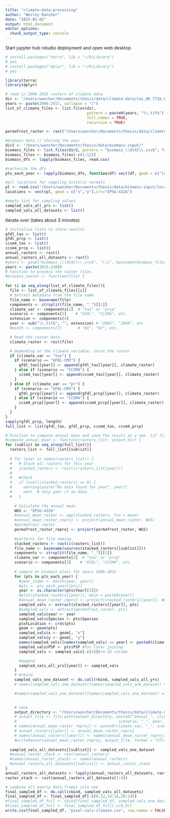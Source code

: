 ```yaml
---
title: "climate-data-processing"
author: "Wesley Rancher"
date: "2025-01-02"
output: html_document
editor_options: 
  chunk_output_type: console
---
```


Start jupyter hub rstudio deployment and open web desktop

```r
# install.packages("terra", lib = "~/R/Library")
# yes
# install.packages("dplyr", lib = "~/R/Library")
# yes
```

```r
library(terra)
library(dplyr)
```

```r
# read in 2006-2015 rasters of climate data
dir <- "/Users/wancher/Documents/thesis/data/climate-data/tas_AK_771m_PRISM_1971_2000_historical"
years <- paste(2006:2017, collapse = "|")
list_of_climate_files <- list.files(dir,
                                    pattern = paste0(years, "\\.tif$"), 
                                    full.names = TRUE, 
                                    recursive = TRUE)

permafrost_raster <- rast("/Users/wancher/Documents/thesis/data/climate-data/permafrost/mu_permafrost_0_100_2.img")

#biomass data // storing the year
dir2 <- "/Users/wancher/Documents/thesis/data/biomass-input/"
biomass_files <- list.files(dir2, pattern = "biomass_\\d{4}\\.csv$", full.names = TRUE)
biomass_files <- biomass_files[-c(1:12)]
biomass_dfs <- lapply(biomass_files, read.csv)
```


```r
#vectorize the dfs
pts_each_year <- lapply(biomass_dfs, function(df) vect(df, geom = c("longitude", "latitude"), crs = "EPSG:4326"))

#all locations for sampling historic normals
pl <- read.csv("/Users/wancher/Documents/thesis/data/biomass-input/locations.csv")
locations <- vect(pl, geom = c("x","y"),crs="EPSG:4326")

#empty list for sampling values
sampled_vals_all_yrs <- list()
sampled_vals_all_datasets <- list()
```

Iterate over (takes about 3 minutes)

```r

# Initialize lists to store results
gfdl_tas <- list()
gfdl_prcp <- list()
ccsm4_tas <- list()
ccsm4_prcp <- list()
annual_rasters <- rast()
annual_rasters_all_datasets <- rast()
#years <- gsub("biomass_(\\d{4})\\.csv$", "\\1", basename(biomass_files))
years <- paste(2015:2100)
# Function to process the raster files
#process_raster <- function(file) {
  
for (i in seq_along(list_of_climate_files)){
  file <- list_of_climate_files[[i]]
  # Extract metadata from the file name
  file_name <- basename(file)
  components <- strsplit(file_name, "_")[[1]]
  climate_var <- components[2]  # "tas" or "prcp"
  scenario <- components[3]    # "GFDL", "CCSM4", etc.
  extension <- components[4]
  year <- sub("\\.tif$", "", extension) # "2005", "2006", etc.
  #month <- components[7]       # "01", "02", etc.

  # Read the raster data
  climate_raster <- rast(file)

  # Depending on the climate variable, store the raster
  if (climate_var == "tas") {
    if (scenario == "GFDL-CM3") {
      gfdl_tas[[year]] <- append(gfdl_tas[[year]], climate_raster)
    } else if (scenario == "CCSM4") {
      ccsm4_tas[[year]] <- append(ccsm4_tas[[year]], climate_raster)
    }
  } else if (climate_var == "pr") {
    if (scenario == "GFDL-CM3") {
      gfdl_prcp[[year]] <- append(gfdl_prcp[[year]], climate_raster)
    } else if (scenario == "CCSM4") {
      ccsm4_prcp[[year]] <- append(ccsm4_prcp[[year]], climate_raster)
    }
  }
}
sapply(gfdl_prcp, length)
full_list <- list(gfdl_tas, gfdl_prcp, ccsm4_tas, ccsm4_prcp)

# Function to compute annual mean and save the result as a new .tif file
#compute_annual_mean <- function(rasters_list, output_dir) {
for (sublist in seq_along(full_list)){
  rasters_list <- full_list[[sublist]]
 
  # for (year in names(rasters_list)) {
  #   # Stack all rasters for this year
  #   stacked_rasters <- rast(c(rasters_list[year]))
  #   
  #   #check
  #   if (ncell(stacked_rasters) == 0) {
  #     warning(paste("No data found for year", year))
  #     next  # skip year if no data
  #   }
    
    # Calculate the annual mean
    WGS <- "EPSG:4326"
    #annual_mean_raster <- app(stacked_rasters, fun = mean)
    #annual_mean_raster_reproj <- project(annual_mean_raster, WGS)
    #permafrost raster
    permafrost_raster_reproj <- project(permafrost_raster, WGS)
    
    #patterns for file naming
    stacked_rasters <- rast(c(rasters_list))
    file_name <- basename(sources(stacked_rasters[[sublist]]))  
    components <- strsplit(file_name, "_")[[1]]
    climate_var <- components[2]  # "tas" or "prcp"
    scenario <- components[3]    # "GFDL", "CCSM4", etc.
    
    # sample at biomass plots for years 2006-2015
    for (pts in pts_each_year) {
      #year_index <- match(year, years)
      #pts <- pts_each_year[[pts]]
      year <- as.character(pts$Year[[1]])
      #plot(stacked_rasters[[year]], main = paste0(year))
      #annual_mean_raster_reproj <- project(stacked_rasters[[year]], WGS)
      sampled_vals <- extract(stacked_rasters[[year]], pts)
      #sampled_vals <- extract(permafrost_raster, pts)
      sampled_vals$year <- year
      sampled_vals$Species <- pts$Species
      plotLocation <- crds(pts)
      geom <- geom(pts)
      sampled_vals$x <- geom[, "x"]
      sampled_vals$y <- geom[, "y"]
      names(sampled_vals)[names(sampled_vals) == year] <- paste0(climate_var, "_", scenario)
      sampled_vals$PSP <- pts$PSP #for later joining
      sampled_vals <- sampled_vals[-c(1)]#rm ID column

      #append
      sampled_vals_all_yrs[[year]] <- sampled_vals
    }
    # #rbind
    sampled_vals_one_dataset <- do.call(rbind, sampled_vals_all_yrs)
    # names(sampled_vals_one_dataset)[names(sampled_vals_one_dataset) == "mean"] <- paste0(climate_var, "_", scenario)

    #names(sampled_vals_one_dataset)[names(sampled_vals_one_dataset) == "Layer_1"] <- paste0("dep2_permafrost")

    
    # save
    output_directory <- "/Users/wancher/Documents/thesis/data/climate-data/Sampling/"
    # output_file <- file.path(output_directory, paste0("annual_", climate_var, "_", 
    #                                             scenario, "_", year, ".tif"))
    # names(annual_mean_raster_reproj) <- paste0(climate_var, "_", scenario, "_", year)
    # annual_rasters[[year]] <- annual_mean_raster_reproj
    # names(annual_rasters[[year]]) <- names(annual_mean_raster_reproj) 
    #writeRaster(annual_mean_raster_reproj, output_file, format = "GTiff")
  
  sampled_vals_all_datasets[[sublist]] <- sampled_vals_one_dataset
  #annual_raster_stack <- rast(annual_rasters)
  #names(annual_raster_stack) <- names(annual_rasters)
  #annual_rasters_all_datasets[[sublist]] <- annual_raster_stack
}
annual_rasters_all_datasets <- lapply(annual_rasters_all_datasets, rast)
raster_stack <- rast(annual_rasters_all_datasets[1:4])
```

```r
# combine all yearly data.frames into one
final_sampled_df <- do.call(cbind, sampled_vals_all_datasets)
final_sampled_df <- final_sampled_df[-c(8:12,14:18,20:24)]
#final_sampled_df_full <- cbind(final_sampled_df, sampled_vals_one_dataset)
#final_sampled_df_full <- final_sampled_df_full[-c(8,9)]
write.csv(final_sampled_df, "pixel-vals-climate.csv", row.names = FALSE)
```
